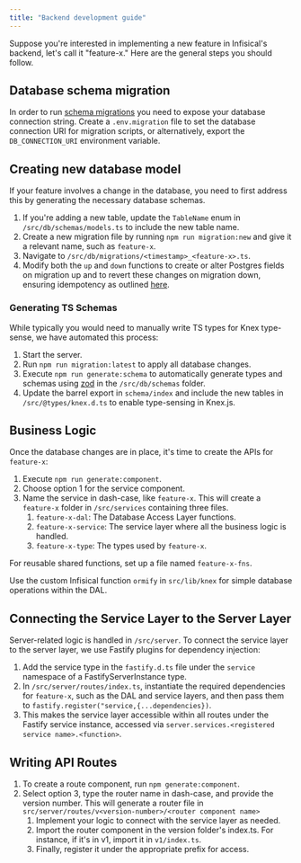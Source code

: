 ```yaml
---
title: "Backend development guide"
---
```


Suppose you're interested in implementing a new feature in Infisical's backend, let's call it "feature-x." Here are the general steps you should follow.

## Database schema migration
In order to run [schema migrations](https://en.wikipedia.org/wiki/Schema_migration#:~:text=A%20schema%20migration%20is%20performed,some%20newer%20or%20older%20version) you need to expose your database connection string. Create a `.env.migration` file to set the database connection URI for migration scripts, or alternatively, export the `DB_CONNECTION_URI` environment variable.

## Creating new database model 
If your feature involves a change in the database, you need to first address this by generating the necessary database schemas.

1. If you're adding a new table, update the `TableName` enum in `/src/db/schemas/models.ts` to include the new table name.
2. Create a new migration file by running `npm run migration:new` and give it a relevant name, such as `feature-x`.
3. Navigate to `/src/db/migrations/<timestamp>_<feature-x>.ts`.
4. Modify both the `up` and `down` functions to create or alter Postgres fields on migration up and to revert these changes on migration down, ensuring idempotency as outlined [here](https://github.com/graphile/migrate/blob/main/docs/idempotent-examples.md).

### Generating TS Schemas

While typically you would need to manually write TS types for Knex type-sense, we have automated this process:

1. Start the server.
2. Run `npm run migration:latest` to apply all database changes.
3. Execute `npm run generate:schema` to automatically generate types and schemas using [zod](https://github.com/colinhacks/zod) in the `/src/db/schemas` folder.
4. Update the barrel export in `schema/index` and include the new tables in `/src/@types/knex.d.ts` to enable type-sensing in Knex.js.

## Business Logic

Once the database changes are in place, it's time to create the APIs for `feature-x`:

1. Execute `npm run generate:component`.
2. Choose option 1 for the service component.
3. Name the service in dash-case, like `feature-x`. This will create a `feature-x` folder in `/src/services` containing three files.
    1. `feature-x-dal`: The Database Access Layer functions.
    2. `feature-x-service`: The service layer where all the business logic is handled.
    3. `feature-x-type`: The types used by `feature-x`.

For reusable shared functions, set up a file named `feature-x-fns`.

Use the custom Infisical function `ormify` in `src/lib/knex` for simple database operations within the DAL.

## Connecting the Service Layer to the Server Layer

Server-related logic is handled in `/src/server`. To connect the service layer to the server layer, we use Fastify plugins for dependency injection:

1. Add the service type in the `fastify.d.ts` file under the `service` namespace of a FastifyServerInstance type.
2. In `/src/server/routes/index.ts`, instantiate the required dependencies for `feature-x`, such as the DAL and service layers, and then pass them to `fastify.register("service,{...dependencies})`.
3. This makes the service layer accessible within all routes under the Fastify service instance, accessed via `server.services.<registered service name>.<function>`.

## Writing API Routes

1. To create a route component, run `npm generate:component`.
2. Select option 3, type the router name in dash-case, and provide the version number. This will generate a router file in `src/server/routes/v<version-number>/<router component name>`
    1. Implement your logic to connect with the service layer as needed.
    2. Import the router component in the version folder's index.ts. For instance, if it's in v1, import it in `v1/index.ts`.
    3. Finally, register it under the appropriate prefix for access.